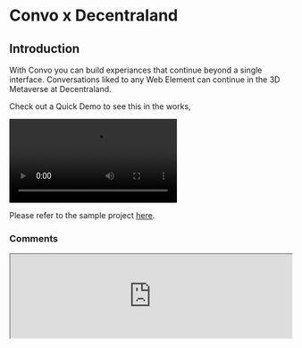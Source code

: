 
# Convo x Decentraland

## Introduction

With Convo you can build experiances that continue beyond a single interface.
Conversations liked to any Web Element can continue in the 3D Metaverse at Decentraland.

Check out a Quick Demo to see this in the works,

<video controls loop>
  <source src="/ConvoxDecentraland.mp4" type="video/mp4" />
  Your browser does not support the video tag.
</video>

Please refer to the sample project [here](https://github.com/anudit/convodecentraland).

### Comments
<iframe src="https://theconvo.space/embed/dt?url=https%3A%2F%2Fdocs.theconvo.space%2F&threadId=convo-on-decentraland" allowtransparency="true" width="100%" height="auto" style={{marginTop:'10px'}} >
  Comments
</iframe>

